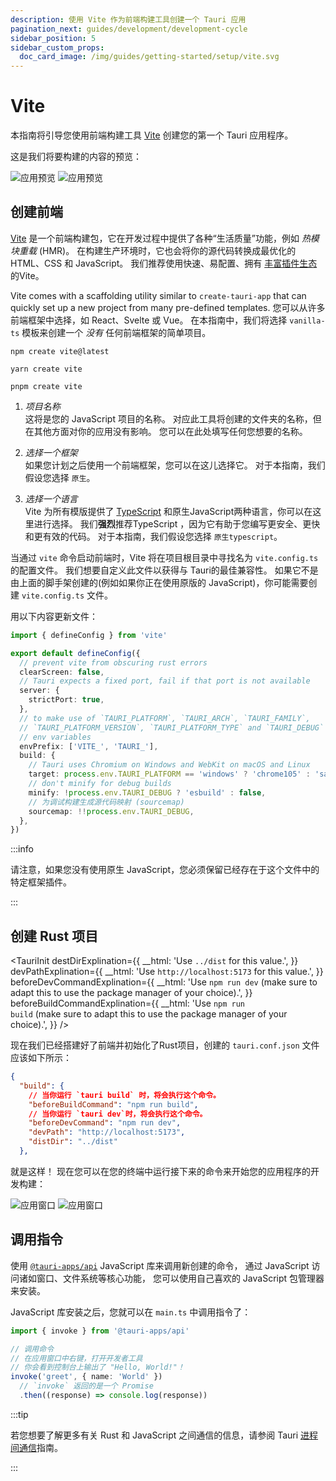 ```yaml
---
description: 使用 Vite 作为前端构建工具创建一个 Tauri 应用
pagination_next: guides/development/development-cycle
sidebar_position: 5
sidebar_custom_props:
  doc_card_image: /img/guides/getting-started/setup/vite.svg
---
```



# Vite

本指南将引导您使用前端构建工具 [Vite][] 创建您的第一个 Tauri 应用程序。

<Intro />
<CreateTauriAppGuide />

这是我们将要构建的内容的预览：

![应用预览](/img/guides/getting-started/setup/vite/vite-light.png#gh-light-mode-only) ![应用预览](/img/guides/getting-started/setup/vite/vite-dark.png#gh-dark-mode-only)

## 创建前端

[Vite][] 是一个前端构建包，它在开发过程中提供了各种“生活质量”功能，例如 _热模块重载_ (HMR)。 在构建生产环境时，它也会将你的源代码转换成最优化的 HTML、CSS 和 JavaScript。 我们推荐使用快速、易配置、拥有 [丰富插件生态][awesome-vite]的Vite。

Vite comes with a scaffolding utility similar to `create-tauri-app` that can quickly set up a new project from many pre-defined templates. 您可以从许多前端框架中选择，如 React、Svelte 或 Vue。 在本指南中，我们将选择 `vanilla-ts` 模板来创建一个 _没有_ 任何前端框架的简单项目。

<Tabs groupId="package-manager">
  <TabItem value="npm">

```shell
npm create vite@latest
```

  </TabItem>

  <TabItem value="Yarn">

```shell
yarn create vite
```

  </TabItem>

  <TabItem value="pnpm">

```shell
pnpm create vite
```

  </TabItem>
</Tabs>

1. _项目名称_  
   这将是您的 JavaScript 项目的名称。 对应此工具将创建的文件夹的名称，但在其他方面对你的应用没有影响。 您可以在此处填写任何您想要的名称。

2. _选择一个框架_  
   如果您计划之后使用一个前端框架，您可以在这儿选择它。 对于本指南，我们假设您选择 `原生`。

3. _选择一个语言_  
   Vite 为所有模版提供了 [TypeScript][] 和原生JavaScript两种语言，你可以在这里进行选择。 我们**强烈**推荐TypeScript ，因为它有助于您编写更安全、更快和更有效的代码。 对于本指南，我们假设您选择 `原生typescript`。

当通过 `vite` 命令启动前端时，Vite 将在项目根目录中寻找名为 `vite.config.ts` 的配置文件。 我们想要自定义此文件以获得与 Tauri的最佳兼容性。 如果它不是由上面的脚手架创建的(例如如果你正在使用原版的 JavaScript)，你可能需要创建 `vite.config.ts` 文件。

用以下内容更新文件：

```typescript title=vite.config.ts
import { defineConfig } from 'vite'

export default defineConfig({
  // prevent vite from obscuring rust errors
  clearScreen: false,
  // Tauri expects a fixed port, fail if that port is not available
  server: {
    strictPort: true,
  },
  // to make use of `TAURI_PLATFORM`, `TAURI_ARCH`, `TAURI_FAMILY`,
  // `TAURI_PLATFORM_VERSION`, `TAURI_PLATFORM_TYPE` and `TAURI_DEBUG`
  // env variables
  envPrefix: ['VITE_', 'TAURI_'],
  build: {
    // Tauri uses Chromium on Windows and WebKit on macOS and Linux
    target: process.env.TAURI_PLATFORM == 'windows' ? 'chrome105' : 'safari13',
    // don't minify for debug builds
    minify: !process.env.TAURI_DEBUG ? 'esbuild' : false,
    // 为调试构建生成源代码映射 (sourcemap)
    sourcemap: !!process.env.TAURI_DEBUG,
  },
})
```

:::info

请注意，如果您没有使用原生 JavaScript，您必须保留已经存在于这个文件中的特定框架插件。

:::

## 创建 Rust 项目

<TauriInit destDirExplination={{ __html: 'Use <code>../dist</code> for this value.', }} devPathExplination={{ __html: 'Use <code>http://localhost:5173</code> for this value.', }} beforeDevCommandExplination={{ __html: 'Use <code>npm run dev</code> (make sure to adapt this to use the package manager of your choice).', }} beforeBuildCommandExplination={{ __html: 'Use <code>npm run build</code> (make sure to adapt this to use the package manager of your choice).', }} />

现在我们已经搭建好了前端并初始化了Rust项目，创建的 `tauri.conf.json` 文件应该如下所示：

```json title=src-tauri/tauri.conf.json
{
  "build": {
    // 当你运行 `tauri build` 时，将会执行这个命令。
    "beforeBuildCommand": "npm run build",
    // 当你运行 `tauri dev`时，将会执行这个命令。
    "beforeDevCommand": "npm run dev",
    "devPath": "http://localhost:5173",
    "distDir": "../dist"
  },
```

就是这样！ 现在您可以在您的终端中运行接下来的命令来开始您的应用程序的开发构建：

<Command name="dev" />

![应用窗口](/img/guides/getting-started/setup/vite/vite-dev-light.png#gh-light-mode-only) ![应用窗口](/img/guides/getting-started/setup/vite/vite-dev-dark.png#gh-dark-mode-only)

## 调用指令

<Commands />

使用 [`@tauri-apps/api`][] JavaScript 库来调用新创建的命令， 通过 JavaScript 访问诸如窗口、文件系统等核心功能， 您可以使用自己喜欢的 JavaScript 包管理器来安装。

<InstallTauriApi />

JavaScript 库安装之后，您就可以在 `main.ts` 中调用指令了：

```typescript title=src/main.ts
import { invoke } from '@tauri-apps/api'

// 调用命令
// 在应用窗口中右键，打开开发者工具
// 你会看到控制台上输出了 "Hello, World!"！
invoke('greet', { name: 'World' })
  // `invoke` 返回的是一个 Promise
  .then((response) => console.log(response))
```

:::tip

若您想要了解更多有关 Rust 和 JavaScript 之间通信的信息，请参阅 Tauri [进程间通信][inter-process-communication]指南。

:::

[Vite]: https://vitejs.dev
[TypeScript]: https://www.typescriptlang.org
[awesome-vite]: https://github.com/vitejs/awesome-vite#plugins
[`@tauri-apps/api`]: ../../../api/js/
[inter-process-communication]: ../../../references/architecture/inter-process-communication/readme.md
